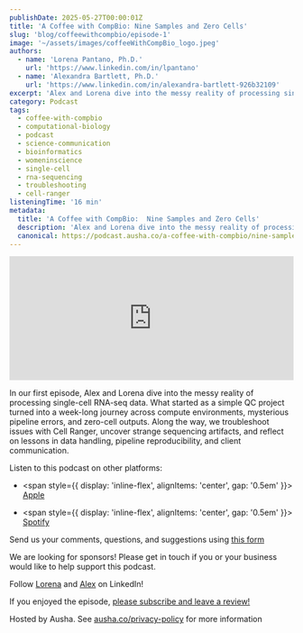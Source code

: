 ```yaml
---
publishDate: 2025-05-27T00:00:01Z
title: 'A Coffee with CompBio: Nine Samples and Zero Cells'
slug: 'blog/coffeewithcompbio/episode-1'
image: '~/assets/images/coffeeWithCompBio_logo.jpeg'
authors:
  - name: 'Lorena Pantano, Ph.D.'
    url: 'https://www.linkedin.com/in/lpantano'
  - name: 'Alexandra Bartlett, Ph.D.'
    url: 'https://www.linkedin.com/in/alexandra-bartlett-926b32109'
excerpt: 'Alex and Lorena dive into the messy reality of processing single-cell RNA-seq data.'
category: Podcast
tags:
  - coffee-with-compbio
  - computational-biology
  - podcast
  - science-communication
  - bioinformatics
  - womeninscience
  - single-cell
  - rna-sequencing
  - troubleshooting
  - cell-ranger
listeningTime: '16 min'
metadata:
  title: 'A Coffee with CompBio:  Nine Samples and Zero Cells'
  description: 'Alex and Lorena dive into the messy reality of processing single-cell RNA-seq data.'
  canonical: https://podcast.ausha.co/a-coffee-with-compbio/nine-samples-and-zero-cells-a-week-in-the-life-of-single-cell-analysis
---
```



<iframe
  name="Ausha Podcast Player"
  frameborder="0"
  loading="lazy"
  id="ausha-AXeu"
  height="220"
  style="border: none; width:100%; height:220px"
  src="https://player.ausha.co/?podcastId=9G22jHrpQ7n4&playlist=false&color=%23751cbf&v=3&playerId=ausha-AXeu"
></iframe>
<script src="https://player.ausha.co/ausha-player.js"></script>

In our first episode, Alex and Lorena dive into the messy reality of processing single-cell RNA-seq data. What started as a simple QC project turned into a week-long journey across compute environments, mysterious pipeline errors, and zero-cell outputs. Along the way, we troubleshoot issues with Cell Ranger, uncover strange sequencing artifacts, and reflect on lessons in data handling, pipeline reproducibility, and client communication.

Listen to this podcast on other platforms:

- <span style={{ display: 'inline-flex', alignItems: 'center', gap: '0.5em' }}>
    <FaApple size={32} color="#000" /> <a href="https://apple.co/4dXieNl">Apple</a>
  </span>

- <span style={{ display: 'inline-flex', alignItems: 'center', gap: '0.5em' }}>
    <FaSpotify size={32} color="#1DB954" /> <a href="https://spoti.fi/45Np6ur">Spotify</a>
  </span>

Send us your comments, questions, and suggestions using [this form](https://lnkd.in/eJ-hChm3)

We are looking for sponsors! Please get in touch if you or your business would like to help support this podcast.

Follow [Lorena](https://www.linkedin.com/in/lpantano) and [Alex](https://www.linkedin.com/in/alexandra-bartlett-926b32109) on LinkedIn!

If you enjoyed the episode, [please subscribe and leave a review!](https://lnkd.in/eXQ-HpUV)

Hosted by Ausha. See [ausha.co/privacy-policy](https://ausha.co/privacy-policy) for more information

